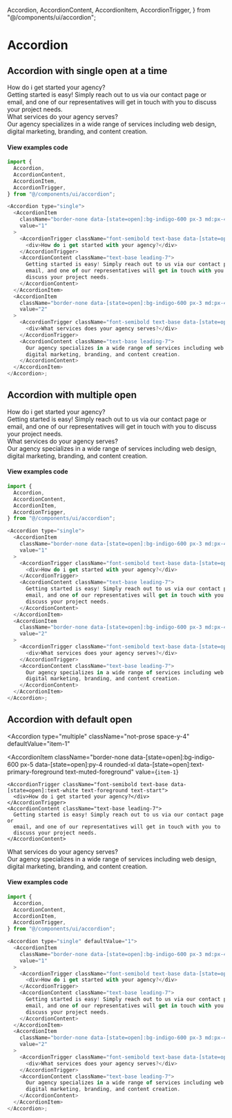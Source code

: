   Accordion,
  AccordionContent,
  AccordionItem,
  AccordionTrigger,
} from "@/components/ui/accordion";

# Accordion

## Accordion with single open at a time

<div className="not-prose">
  <Accordion type="single">
    <AccordionItem
      className="border-none data-[state=open]:bg-indigo-600 px-5 data-[state=open]:py-4 rounded-xl data-[state=open]:text-primary-foreground  text-muted-foreground"
      value={`item-1`}
    >
      <AccordionTrigger className="font-semibold text-base data-[state=open]:text-white text-foreground text-start">
        <div>How do i get started your agency?</div>
      </AccordionTrigger>
      <AccordionContent className="text-base leading-7">
        Getting started is easy! Simply reach out to us via our contact page or
        email, and one of our representatives will get in touch with you to
        discuss your project needs.
      </AccordionContent>
    </AccordionItem>
    <AccordionItem
      className="border-none data-[state=open]:bg-indigo-600 px-5 data-[state=open]:py-4  rounded-xl data-[state=open]:text-primary-foreground  text-muted-foreground"
      value={`item-2`}
    >
      <AccordionTrigger className="font-semibold text-base data-[state=open]:text-white text-foreground text-start">
        <div>What services do your agency serves?</div>
      </AccordionTrigger>
      <AccordionContent className="text-base leading-7">
        Our agency specializes in a wide range of services including web design,
        digital marketing, branding, and content creation.
      </AccordionContent>
    </AccordionItem>
  </Accordion>
</div>

#### View examples code

```js
import {
  Accordion,
  AccordionContent,
  AccordionItem,
  AccordionTrigger,
} from "@/components/ui/accordion";

<Accordion type="single">
  <AccordionItem
    className="border-none data-[state=open]:bg-indigo-600 px-3 md:px-4 rounded-xl data-[state=open]:text-primary-foreground  text-muted-foreground"
    value="1"
  >
    <AccordionTrigger className="font-semibold text-base data-[state=open]:text-white text-foreground text-start">
      <div>How do i get started with your agency?</div>
    </AccordionTrigger>
    <AccordionContent className="text-base leading-7">
      Getting started is easy! Simply reach out to us via our contact page or
      email, and one of our representatives will get in touch with you to
      discuss your project needs.
    </AccordionContent>
  </AccordionItem>
  <AccordionItem
    className="border-none data-[state=open]:bg-indigo-600 px-3 md:px-4 rounded-xl data-[state=open]:text-primary-foreground  text-muted-foreground"
    value="2"
  >
    <AccordionTrigger className="font-semibold text-base data-[state=open]:text-white text-foreground text-start">
      <div>What services does your agency serves?</div>
    </AccordionTrigger>
    <AccordionContent className="text-base leading-7">
      Our agency specializes in a wide range of services including web design,
      digital marketing, branding, and content creation.
    </AccordionContent>
  </AccordionItem>
</Accordion>;
```

## Accordion with multiple open

<Accordion type="multiple" className="not-prose space-y-4">
  <AccordionItem
    className="border-none data-[state=open]:bg-indigo-600 px-5 data-[state=open]:py-4 rounded-xl data-[state=open]:text-primary-foreground  text-muted-foreground"
    value={`item-1`}
  >
    <AccordionTrigger className="font-semibold text-base data-[state=open]:text-white text-foreground text-start">
      <div>How do i get started your agency?</div>
    </AccordionTrigger>
    <AccordionContent className="text-base leading-7">
      Getting started is easy! Simply reach out to us via our contact page or
      email, and one of our representatives will get in touch with you to
      discuss your project needs.
    </AccordionContent>
  </AccordionItem>
  <AccordionItem
    className="border-none data-[state=open]:bg-indigo-600 px-5 data-[state=open]:py-4  rounded-xl data-[state=open]:text-primary-foreground  text-muted-foreground"
    value={`item-2`}
  >
    <AccordionTrigger className="font-semibold text-base data-[state=open]:text-white text-foreground text-start">
      <div>What services do your agency serves?</div>
    </AccordionTrigger>
    <AccordionContent className="text-base leading-7">
      Our agency specializes in a wide range of services including web design,
      digital marketing, branding, and content creation.
    </AccordionContent>
  </AccordionItem>
</Accordion>

#### View examples code

```js
import {
  Accordion,
  AccordionContent,
  AccordionItem,
  AccordionTrigger,
} from "@/components/ui/accordion";

<Accordion type="single">
  <AccordionItem
    className="border-none data-[state=open]:bg-indigo-600 px-3 md:px-4 rounded-xl data-[state=open]:text-primary-foreground  text-muted-foreground"
    value="1"
  >
    <AccordionTrigger className="font-semibold text-base data-[state=open]:text-white text-foreground text-start">
      <div>How do i get started with your agency?</div>
    </AccordionTrigger>
    <AccordionContent className="text-base leading-7">
      Getting started is easy! Simply reach out to us via our contact page or
      email, and one of our representatives will get in touch with you to
      discuss your project needs.
    </AccordionContent>
  </AccordionItem>
  <AccordionItem
    className="border-none data-[state=open]:bg-indigo-600 px-3 md:px-4 rounded-xl data-[state=open]:text-primary-foreground  text-muted-foreground"
    value="2"
  >
    <AccordionTrigger className="font-semibold text-base data-[state=open]:text-white text-foreground text-start">
      <div>What services does your agency serves?</div>
    </AccordionTrigger>
    <AccordionContent className="text-base leading-7">
      Our agency specializes in a wide range of services including web design,
      digital marketing, branding, and content creation.
    </AccordionContent>
  </AccordionItem>
</Accordion>;
```

## Accordion with default open

<Accordion
  type="multiple"
  className="not-prose space-y-4"
  defaultValue="item-1"
>
  <AccordionItem
    className="border-none data-[state=open]:bg-indigo-600 px-5 data-[state=open]:py-4 rounded-xl data-[state=open]:text-primary-foreground  text-muted-foreground"
    value={`item-1`}
  >
    <AccordionTrigger className="font-semibold text-base data-[state=open]:text-white text-foreground text-start">
      <div>How do i get started your agency?</div>
    </AccordionTrigger>
    <AccordionContent className="text-base leading-7">
      Getting started is easy! Simply reach out to us via our contact page or
      email, and one of our representatives will get in touch with you to
      discuss your project needs.
    </AccordionContent>
  </AccordionItem>
  <AccordionItem
    className="border-none data-[state=open]:bg-indigo-600 px-5 data-[state=open]:py-4  rounded-xl data-[state=open]:text-primary-foreground  text-muted-foreground"
    value={`item-2`}
  >
    <AccordionTrigger className="font-semibold text-base data-[state=open]:text-white text-foreground text-start">
      <div>What services do your agency serves?</div>
    </AccordionTrigger>
    <AccordionContent className="text-base leading-7">
      Our agency specializes in a wide range of services including web design,
      digital marketing, branding, and content creation.
    </AccordionContent>
  </AccordionItem>
</Accordion>

#### View examples code

```js
import {
  Accordion,
  AccordionContent,
  AccordionItem,
  AccordionTrigger,
} from "@/components/ui/accordion";

<Accordion type="single" defaultValue="1">
  <AccordionItem
    className="border-none data-[state=open]:bg-indigo-600 px-3 md:px-4 rounded-xl data-[state=open]:text-primary-foreground  text-muted-foreground"
    value="1"
  >
    <AccordionTrigger className="font-semibold text-base data-[state=open]:text-white text-foreground text-start">
      <div>How do i get started with your agency?</div>
    </AccordionTrigger>
    <AccordionContent className="text-base leading-7">
      Getting started is easy! Simply reach out to us via our contact page or
      email, and one of our representatives will get in touch with you to
      discuss your project needs.
    </AccordionContent>
  </AccordionItem>
  <AccordionItem
    className="border-none data-[state=open]:bg-indigo-600 px-3 md:px-4 rounded-xl data-[state=open]:text-primary-foreground  text-muted-foreground"
    value="2"
  >
    <AccordionTrigger className="font-semibold text-base data-[state=open]:text-white text-foreground text-start">
      <div>What services does your agency serves?</div>
    </AccordionTrigger>
    <AccordionContent className="text-base leading-7">
      Our agency specializes in a wide range of services including web design,
      digital marketing, branding, and content creation.
    </AccordionContent>
  </AccordionItem>
</Accordion>;
```
